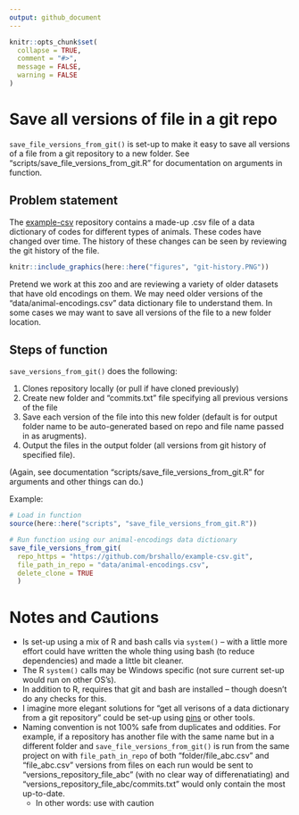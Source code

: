 ```yaml
---
output: github_document
---
```


<!-- README.md is generated from README.Rmd. Please edit that file -->

```r
knitr::opts_chunk$set(
  collapse = TRUE,
  comment = "#>",
  message = FALSE,
  warning = FALSE
)
```

# Save all versions of file in a git repo

`save_file_versions_from_git()` is set-up to make it easy to save all versions of a file from a git repository to a new folder. See "scripts/save_file_versions_from_git.R" for documentation on arguments in function.

## Problem statement

The [example-csv](https://github.com/brshallo/example-csv) repository contains a made-up .csv file of a data dictionary of codes for different types of animals. These codes have changed over time. The history of these changes can be seen by reviewing the git history of the file. 

```r
knitr::include_graphics(here::here("figures", "git-history.PNG"))
```

Pretend we work at this zoo and are reviewing a variety of older datasets that have old encodings on them. We may need older versions of the "data/animal-encodings.csv" data dictionary file to understand them. In some cases we may want to save all versions of the file to a new folder location.

## Steps of function 

`save_versions_from_git()` does the following:

1. Clones repository locally (or pull if have cloned previously)
2. Create new folder and "commits.txt" file specifying all previous versions of the file
3. Save each version of the file into this new folder (default is for output folder name to be auto-generated based on repo and file name passed in as arugments).
4. Output the files in the output folder (all versions from git history of specified file).

(Again, see documentation "scripts/save_file_versions_from_git.R" for arguments and other things can do.)

Example:
```r
# Load in function
source(here::here("scripts", "save_file_versions_from_git.R"))

# Run function using our animal-encodings data dictionary
save_file_versions_from_git(
  repo_https = "https://github.com/brshallo/example-csv.git",
  file_path_in_repo = "data/animal-encodings.csv",
  delete_clone = TRUE
  )

```

# Notes and Cautions

* Is set-up using a mix of R and bash calls via `system()` -- with a little more effort could have written the whole thing using bash (to reduce dependencies) and made a little bit cleaner. 
* The R `system()` calls may be Windows specific (not sure current set-up would run on other OS's).
* In addition to R, requires that git and bash are installed -- though doesn't do any checks for this.
* I imagine more elegant solutions for "get all verisons of a data dictionary from a git repository" could be set-up using [pins](https://github.com/rstudio/pins) or other tools.
* Naming convention is not 100% safe from duplicates and oddities. For example, if a repository has another file with the same name but in a different folder and `save_file_versions_from_git()` is run from the same project on with `file_path_in_repo` of both "folder/file_abc.csv" and "file_abc.csv" versions from files on each run would be sent to "versions_repository_file_abc" (with no clear way of differenatiating) and "versions_repository_file_abc/commits.txt" would only contain the most up-to-date.
    * In other words: use with caution
